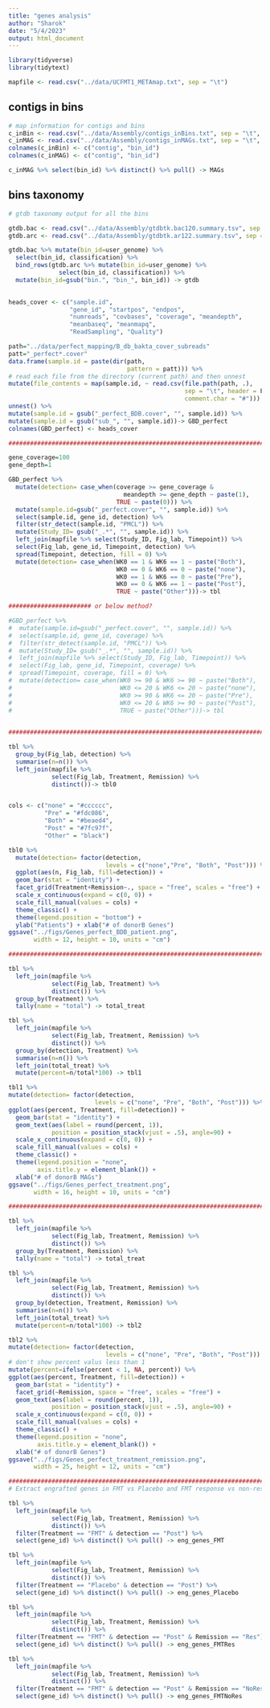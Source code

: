 ```yaml
---
title: "genes analysis"
author: "Sharok"
date: "5/4/2023"
output: html_document
---
```



```r


library(tidyverse)
library(tidytext)


```


```r


mapfile <- read.csv("../data/UCFMT1_METAmap.txt", sep = "\t")


```

## contigs in bins
```r

# map information for contigs and bins
c_inBin <- read.csv("../data/Assembly/contigs_inBins.txt", sep = "\t", header = F)
c_inMAG <- read.csv("../data/Assembly/contigs_inMAGs.txt", sep = "\t", header = F)
colnames(c_inBin) <- c("contig", "bin_id")
colnames(c_inMAG) <- c("contig", "bin_id")

c_inMAG %>% select(bin_id) %>% distinct() %>% pull() -> MAGs


```

## bins taxonomy

```r

# gtdb taxonomy output for all the bins

gtdb.bac <- read.csv("../data/Assembly/gtdbtk.bac120.summary.tsv", sep = "\t")
gtdb.arc <- read.csv("../data/Assembly/gtdbtk.ar122.summary.tsv", sep = "\t")

gtdb.bac %>% mutate(bin_id=user_genome) %>%
  select(bin_id, classification) %>%
  bind_rows(gtdb.arc %>% mutate(bin_id=user_genome) %>%
              select(bin_id, classification)) %>%
  mutate(bin_id=gsub("bin.", "bin_", bin_id)) -> gtdb
  
```

```r

heads_cover <- c("sample.id",
                 "gene_id", "startpos", "endpos", 
                 "numreads", "covbases", "coverage", "meandepth",
                 "meanbaseq", "meanmapq",
                 "ReadSampling", "Quality")

path="../data/perfect_mapping/B_db_bakta_cover_subreads"
patt="_perfect*.cover"
data.frame(sample.id = paste(dir(path,
                                 pattern = patt))) %>%
# read each file from the directory (current path) and then unnest
mutate(file_contents = map(sample.id, ~ read.csv(file.path(path, .),
                                                 sep = "\t", header = F,
                                                 comment.char = "#"))) %>%
unnest() %>% 
mutate(sample.id = gsub("_perfect_BDB.cover", "", sample.id)) %>%
mutate(sample.id = gsub("sub_", "", sample.id))-> GBD_perfect
colnames(GBD_perfect) <- heads_cover

################################################################################

gene_coverage=100
gene_depth=1

GBD_perfect %>%
  mutate(detection= case_when(coverage >= gene_coverage & 
                                meandepth >= gene_depth ~ paste(1),
                              TRUE ~ paste(0))) %>%
  mutate(sample.id=gsub("_perfect.cover", "", sample.id)) %>%
  select(sample.id, gene_id, detection) %>%
  filter(str_detect(sample.id, "PMCL")) %>%
  mutate(Study_ID= gsub("_.*", "", sample.id)) %>%
  left_join(mapfile %>% select(Study_ID, Fig_lab, Timepoint)) %>%
  select(Fig_lab, gene_id, Timepoint, detection) %>%
  spread(Timepoint, detection, fill = 0) %>%
  mutate(detection= case_when(WK0 == 1 & WK6 == 1 ~ paste("Both"),
                              WK0 == 0 & WK6 == 0 ~ paste("none"),
                              WK0 == 1 & WK6 == 0 ~ paste("Pre"),
                              WK0 == 0 & WK6 == 1 ~ paste("Post"),
                              TRUE ~ paste("Other")))-> tbl

####################### or below method? 

#GBD_perfect %>%
#  mutate(sample.id=gsub("_perfect.cover", "", sample.id)) %>%
#  select(sample.id, gene_id, coverage) %>%
#  filter(str_detect(sample.id, "PMCL")) %>%
#  mutate(Study_ID= gsub("_.*", "", sample.id)) %>%
#  left_join(mapfile %>% select(Study_ID, Fig_lab, Timepoint)) %>%
#  select(Fig_lab, gene_id, Timepoint, coverage) %>%
#  spread(Timepoint, coverage, fill = 0) %>%
#  mutate(detection= case_when(WK0 >= 90 & WK6 >= 90 ~ paste("Both"),
#                              WK0 <= 20 & WK6 <= 20 ~ paste("none"),
#                              WK0 >= 90 & WK6 <= 20 ~ paste("Pre"),
#                              WK0 <= 20 & WK6 >= 90 ~ paste("Post"),
#                              TRUE ~ paste("Other")))-> tbl
  

###############################################################################

tbl %>%
  group_by(Fig_lab, detection) %>%
  summarise(n=n()) %>%
  left_join(mapfile %>% 
            select(Fig_lab, Treatment, Remission) %>%
            distinct())-> tbl0


cols <- c("none" = "#cccccc",
          "Pre" = "#fdc086",
          "Both" = "#beaed4",
          "Post" = "#7fc97f",
          "Other" = "black")

tbl0 %>%
  mutate(detection= factor(detection, 
                           levels = c("none","Pre", "Both", "Post"))) %>%
  ggplot(aes(n, Fig_lab, fill=detection)) +
  geom_bar(stat = "identity") +
  facet_grid(Treatment+Remission~., space = "free", scales = "free") +
  scale_x_continuous(expand = c(0, 0)) +
  scale_fill_manual(values = cols) +
  theme_classic() +
  theme(legend.position = "bottom") +
  ylab("Patients") + xlab("# of donorB Genes")
ggsave("../figs/Genes_perfect_BDB_patient.png",
       width = 12, height = 10, units = "cm")

###############################################################################

tbl %>%
  left_join(mapfile %>% 
            select(Fig_lab, Treatment) %>%
            distinct()) %>%
  group_by(Treatment) %>%
  tally(name = "total") -> total_treat

tbl %>%
  left_join(mapfile %>% 
            select(Fig_lab, Treatment, Remission) %>%
            distinct()) %>%
  group_by(detection, Treatment) %>%
  summarise(n=n()) %>%
  left_join(total_treat) %>%
  mutate(percent=n/total*100) -> tbl1

tbl1 %>%
mutate(detection= factor(detection, 
                        levels = c("none", "Pre", "Both", "Post"))) %>%
ggplot(aes(percent, Treatment, fill=detection)) +
  geom_bar(stat = "identity") +
  geom_text(aes(label = round(percent, 1)),
            position = position_stack(vjust = .5), angle=90) +
  scale_x_continuous(expand = c(0, 0)) +
  scale_fill_manual(values = cols) +
  theme_classic() +
  theme(legend.position = "none",
        axis.title.y = element_blank()) +
  xlab("# of donorB MAGs")
ggsave("../figs/Genes_perfect_treatment.png",
       width = 16, height = 10, units = "cm")

################################################################################

tbl %>%
  left_join(mapfile %>% 
            select(Fig_lab, Treatment, Remission) %>%
            distinct()) %>%
  group_by(Treatment, Remission) %>%
  tally(name = "total") -> total_treat

tbl %>%
  left_join(mapfile %>% 
            select(Fig_lab, Treatment, Remission) %>%
            distinct()) %>%
  group_by(detection, Treatment, Remission) %>%
  summarise(n=n()) %>%
  left_join(total_treat) %>%
  mutate(percent=n/total*100) -> tbl2

tbl2 %>%
mutate(detection= factor(detection, 
                           levels = c("none", "Pre", "Both", "Post"))) %>%
# don't show percent valus less than 1
mutate(percent=ifelse(percent < 1, NA, percent)) %>%
ggplot(aes(percent, Treatment, fill=detection)) +
  geom_bar(stat = "identity") +
  facet_grid(~Remission, space = "free", scales = "free") +
  geom_text(aes(label = round(percent, 1)),
            position = position_stack(vjust = .5), angle=90) +
  scale_x_continuous(expand = c(0, 0)) +
  scale_fill_manual(values = cols) +
  theme_classic() +
  theme(legend.position = "none",
        axis.title.y = element_blank()) +
  xlab("# of donorB Genes")
ggsave("../figs/Genes_perfect_treatment_remission.png",
       width = 25, height = 12, units = "cm")

############################################################################
# Extract engrafted genes in FMT vs Placebo and FMT response vs non-response

tbl %>%
  left_join(mapfile %>% 
            select(Fig_lab, Treatment, Remission) %>%
            distinct()) %>%
  filter(Treatment == "FMT" & detection == "Post") %>%
  select(gene_id) %>% distinct() %>% pull() -> eng_genes_FMT

tbl %>%
  left_join(mapfile %>% 
            select(Fig_lab, Treatment, Remission) %>%
            distinct()) %>%
  filter(Treatment == "Placebo" & detection == "Post") %>%
  select(gene_id) %>% distinct() %>% pull() -> eng_genes_Placebo

tbl %>%
  left_join(mapfile %>% 
            select(Fig_lab, Treatment, Remission) %>%
            distinct()) %>%
  filter(Treatment == "FMT" & detection == "Post" & Remission == "Res") %>%
  select(gene_id) %>% distinct() %>% pull() -> eng_genes_FMTRes

tbl %>%
  left_join(mapfile %>% 
            select(Fig_lab, Treatment, Remission) %>%
            distinct()) %>%
  filter(Treatment == "FMT" & detection == "Post" & Remission == "NoRes") %>%
  select(gene_id) %>% distinct() %>% pull() -> eng_genes_FMTNoRes


```
